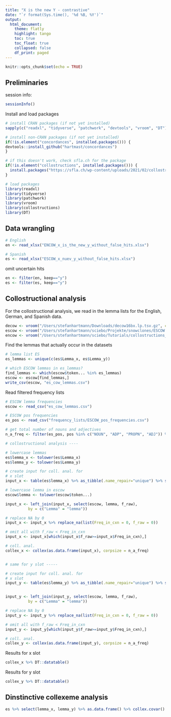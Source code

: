 ```yaml
---
title: "X is the new Y - contrastive"
date: "`r format(Sys.time(), '%d %B, %Y')`"
output: 
  html_document:
    theme: flatly
    highlight: tango
    toc: true
    toc_float: true
    collapsed: false
    df_print: paged
---
```


```r
knitr::opts_chunk$set(echo = TRUE)
```

## Preliminaries

session info:

```r

sessionInfo()

```

Install and load packages

```r

# install CRAN packages (if not yet installed)
sapply(c("readxl", "tidyverse", "patchwork", "devtools", "vroom", "DT"), function(x) if(!is.element(x, installed.packages())) install.packages(x, dependencies = T))

# install non-CRAN packages (if not yet installed)
if(!is.element("concordances", installed.packages())) {
devtools::install_github("hartmast/concordances")
}

# if this doesn't work, check sfla.ch for the package
if(!is.element("collostructions", installed.packages())) {
  install.packages("https://sfla.ch/wp-content/uploads/2021/02/collostructions_0.2.0.tar.gz", repos = NULL)
}

# load packages
library(readxl)
library(tidyverse)
library(patchwork)
library(vroom)
library(collostructions)
library(DT)

```

## Data wrangling

```r

# English
en <- read_xlsx("ENCOW_x_is_the_new_y_without_false_hits.xlsx")

# Spanish
es <- read_xlsx("ESCOW_x_nuev_y_without_false_hits.xlsx")

```

omit uncertain hits

```r
en <- filter(en, keep=="y")
es <- filter(es, keep=="y")
```

## Collostructional analysis

For the collostructional analysis, we read in the lemma lists for the English, German, and Spanish data.

```r

decow <- vroom("/Users/stefanhartmann/Downloads/decow16bx.lp.tsv.gz", col_names = c("Lemma", "POS", "Freq"))
escow <- vroom("/Users/stefanhartmann/sciebo/Projekte/snowclones/ESCOW frequency lists/escow14ax.freq0.l.zip")
encow <- vroom("/Users/stefanhartmann/sciebo/Tutorials/collostructions_tutorial/data/encow16ax.lp.tsv.gz", col_names = c("Lemma", "POS", "Freq"))

```

Find the lemmas that actually occur in the datasets

```r

# lemma list ES
es_lemmas <- unique(c(es$Lemma_x, es$Lemma_y))

# which ESCOW lemmas in es_lemmas?
find_lemmas <- which(escow$token... %in% es_lemmas)
escow <- escow[find_lemmas,]
write_csv(escow, "es_cow_lemmas.csv")

```

Read filtered frequency lists

```r

# ESCOW lemma frequencies
escow <- read_csv("es_cow_lemmas.csv")

# ESCOW pos frequencies
es_pos <- read_csv("frequency_lists/ESCOW_pos_frequencies.csv")

# get total number of nouns and adjectives
n_a_freq <- filter(es_pos, pos %in% c("NOUN", "ADP", "PROPN", "ADJ")) %>% select(frequency) %>% sum

# collostructional analysis ----

# lowercase lemmas
es$lemma_x <- tolower(es$Lemma_x)
es$lemma_y <- tolower(es$Lemma_y)

# create input for coll. anal. for
# x slot
input_x <- table(es$lemma_x) %>% as_tibble(.name_repair="unique") %>% setNames(c("Lemma", "Freq_in_cxn"))

# lowercase lemma in escow
escow$lemma <- tolower(escow$token...)

input_x <- left_join(input_x, select(escow, lemma, f_raw),
          by = c("Lemma" = "lemma"))

# replace NA by 0
input_x <- input_x %>% replace_na(list(Freq_in_cxn = 0, f_raw = 0))

# omit all with f_raw < Freq_in_cxn
input_x <- input_x[which(input_x$f_raw>=input_x$Freq_in_cxn),]

# coll. anal.
collex_x <- collex(as.data.frame(input_x), corpsize = n_a_freq)


# same for y slot -----

# create input for coll. anal. for
# x slot
input_y <- table(es$lemma_y) %>% as_tibble(.name_repair="unique") %>% setNames(c("Lemma", "Freq_in_cxn"))


input_y <- left_join(input_y, select(escow, lemma, f_raw),
          by = c("Lemma" = "lemma"))

# replace NA by 0
input_y <- input_y %>% replace_na(list(Freq_in_cxn = 0, f_raw = 0))

# omit all with f_raw < Freq_in_cxn
input_y <- input_y[which(input_y$f_raw>=input_y$Freq_in_cxn),]

# coll. anal.
collex_y <- collex(as.data.frame(input_y), corpsize = n_a_freq)


```

Results for x slot

```r
collex_x %>% DT::datatable()
```

Results for y slot

```r
collex_y %>% DT::datatable()
```


## Dinstinctive collexeme analysis

```r

es %>% select(lemma_x, lemma_y) %>% as.data.frame() %>% collex.covar() %>% DT::datatable()

```
